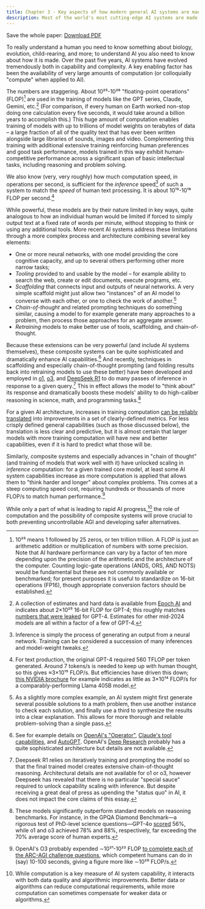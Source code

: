```yaml
---
title: Chapter 3 - Key aspects of how modern general AI systems are made
description: Most of the world's most cutting-edge AI systems are made using surprisingly similar methods. Here are the basics.
---
```


Save the whole paper: [Download PDF](https://keepthefuturehuman.ai/wp-content/uploads/2025/03/Keep_the_Future_Human__AnthonyAguirre__5March2025.pdf)

To really understand a human you need to know something about biology, evolution, child-rearing, and more; to understand AI you also need to know about how it is made. Over the past five years, AI systems have evolved tremendously both in capability and complexity. A key enabling factor has been the availability of very large amounts of computation (or colloquially "compute" when applied to AI).

The numbers are staggering. About 10²⁵-10²⁶ "floating-point operations" (FLOP)[^16] are used in the training of models like the GPT series, Claude, Gemini, etc.[^17] (For comparison, if every human on Earth worked non-stop doing one calculation every five seconds, it would take around a billion years to accomplish this.) This huge amount of computation enables training of models with up to trillions of model weights on terabytes of data – a large fraction of all of the quality text that has ever been written alongside large libraries of sounds, images and video. Complementing this training with additional extensive training reinforcing human preferences and good task performance, models trained in this way exhibit human-competitive performance across a significant span of basic intellectual tasks, including reasoning and problem solving.

We also know (very, very roughly) how much computation speed, in operations per second, is sufficient for the *inference* speed[^18] of such a system to match the *speed* of human text processing. It is about 10¹⁵-10¹⁶ FLOP per second.[^19]

While powerful, these models are by their nature limited in key ways, quite analogous to how an individual human would be limited if forced to simply output text at a fixed rate of words per minute, without stopping to think or using any additional tools. More recent AI systems address these limitations through a more complex process and architecture combining several key elements:

- One or more neural networks, with one model providing the core cognitive capacity, and up to several others performing other more narrow tasks;
- *Tooling* provided to and usable by the model – for example ability to search the web, create or edit documents, execute programs, etc.
- *Scaffolding* that connects input and outputs of neural networks. A very simple scaffold might just allow two "instances" of an AI model to converse with each other, or one to check the work of another.[^20]
- *Chain-of-thought* and related prompting techniques do something similar, causing a model to for example generate many approaches to a problem, then process those approaches for an aggregate answer.
- *Retraining* models to make better use of tools, scaffolding, and chain-of-thought.

Because these extensions can be very powerful (and include AI systems themselves), these composite systems can be quite sophisticated and dramatically enhance AI capabilities.[^21] And recently, techniques in scaffolding and especially chain-of-thought prompting (and folding results back into retraining models to use these better) have been developed and employed in [o1](https://openai.com/o1/), [o3](https://openai.com/index/openai-o3-mini/), and [DeepSeek R1](https://api-docs.deepseek.com/news/news250120) to do many passes of inference in response to a given query.[^22] This in effect allows the model to "think about" its response and dramatically boosts these models' ability to do high-caliber reasoning in science, math, and programming tasks.[^23]

For a given AI architecture, increases in training computation [can be reliably translated](https://arxiv.org/abs/2405.10938) into improvements in a set of clearly-defined metrics. For less crisply defined general capabilities (such as those discussed below), the translation is less clear and predictive, but it is almost certain that larger models with more training computation will have new and better capabilities, even if it is hard to predict what those will be.

Similarly, composite systems and especially advances in "chain of thought" (and training of models that work well with it) have unlocked scaling in *inference* computation: for a given trained core model, at least some AI system capabilities increase as more computation is applied that allows them to "think harder and longer" about complex problems. This comes at a steep computing speed cost, requiring hundreds or thousands of more FLOP/s to match human performance.[^24]

While only a part of what is leading to rapid AI progress,[^25] the role of computation and the possibility of composite systems will prove crucial to both preventing uncontrollable AGI and developing safer alternatives.

[^16]: 10²⁵ means 1 followed by 25 zeros, or ten trillion trillion. A FLOP is just an arithmetic addition or multiplication of numbers with some precision. Note that AI hardware performance can vary by a factor of ten more depending upon the precision of the arithmetic and the architecture of the computer. Counting logic-gate operations (ANDS, ORS, AND NOTS) would be fundamental but these are not commonly available or benchmarked; for present purposes it is useful to standardize on 16-bit operations (FP16), though appropriate conversion factors should be established.
[^17]: A collection of estimates and hard data is available from [Epoch AI](https://epochai.org/data/large-scale-ai-models) and indicates about 2×10²⁵ 16-bit FLOP for GPT-4; this roughly matches [numbers that were leaked](https://mpost.io/gpt-4s-leaked-details-shed-light-on-its-massive-scale-and-impressive-architecture/) for GPT-4. Estimates for other mid-2024 models are all within a factor of a few of GPT-4.
[^18]: Inference is simply the process of generating an output from a neural network. Training can be considered a succession of many inferences and model-weight tweaks.
[^19]: For text production, the original GPT-4 required 560 TFLOP per token generated. Around 7 tokens/s is needed to keep up with human thought, so this gives ≈3×10¹⁵ FLOP/s. But efficiencies have driven this down; [this NVIDIA brochure](https://developer.nvidia.com/blog/supercharging-llama-3-1-across-nvidia-platforms/) for example indicates as little as 3×10¹⁴ FLOP/s for a comparably-performing Llama 405B model.
[^20]: As a slightly more complex example, an AI system might first generate several possible solutions to a math problem, then use another instance to check each solution, and finally use a third to synthesize the results into a clear explanation. This allows for more thorough and reliable problem-solving than a single pass.
[^21]: See for example details on [OpenAI's "Operator"](https://openai.com/index/introducing-operator/), [Claude's tool capabilities](https://docs.anthropic.com/en/docs/build-with-claude/computer-use), and [AutoGPT](https://github.com/Significant-Gravitas/AutoGPT). OpenAI's [Deep Research](https://openai.com/index/introducing-deep-research/) probably has a quite sophisticated architecture but details are not available.
[^22]: Deepseek R1 relies on iteratively training and prompting the model so that the final trained model creates extensive chain-of-thought reasoning. Architectural details are not available for o1 or o3, however Deepseek has revealed that there is no particular "special sauce" required to unlock capability scaling with inference. But despite receiving a great deal of press as upending the "status quo" in AI, it does not impact the core claims of this essay.
[^23]: These models significantly outperform standard models on reasoning benchmarks. For instance, in the GPQA Diamond Benchmark—a rigorous test of PhD-level science questions—GPT-4o [scored](https://openai.com/index/learning-to-reason-with-llms/) 56%, while o1 and o3 achieved 78% and 88%, respectively, far exceeding the 70% average score of human experts.
[^24]: OpenAI's O3 probably expended ∼10²¹-10²² FLOP [to complete each of the ARC-AGI challenge questions](https://www.interconnects.ai/p/openais-o3-the-2024-finale-of-ai), which competent humans can do in (say) 10-100 seconds, giving a figure more like ∼10²⁰ FLOP/s.
[^25]: While computation is a key measure of AI system capability, it interacts with both data quality and algorithmic improvements. Better data or algorithms can reduce computational requirements, while more computation can sometimes compensate for weaker data or algorithms.